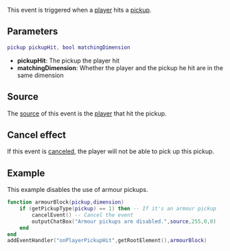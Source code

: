 
{{Server event}}
This event is triggered when a [[/player.md|player]] hits a [[/pickup.md|pickup]].

==Parameters==
<syntaxhighlight lang="lua">
pickup pickupHit, bool matchingDimension
</syntaxhighlight> 

*'''pickupHit''': The pickup the player hit
*'''matchingDimension''': Whether the player and the pickup he hit are in the same dimension

==Source==
The [[/event_system#Event_source.md|source]] of this event is the [[/player.md|player]] that hit the pickup.

<!-- Only include this section below if cancelling the event has any effect. If you don't know if it does, ask a dev! -->
==Cancel effect==
If this event is [[/Event_system#Canceling.md|canceled]], the player will not be able to pick up this pickup.

==Example== 
<!-- Explain what the example is in a single sentance -->
This example disables the use of armour pickups.
<!-- Add the code below, an emphasis should be on making it clear, not optimized. You could provide two versions if you wish, one clear and well commented, the other optimized -->
<syntaxhighlight lang="lua">
function armourBlock(pickup,dimension)
	if (getPickupType(pickup) == 1) then -- If it's an armour pickup
		cancelEvent() -- Cancel the event
		outputChatBox("Armour pickups are disabled.",source,255,0,0)
	end
end
addEventHandler("onPlayerPickupHit",getRootElement(),armourBlock)
</syntaxhighlight>

{{See also/Server event|Player events}}